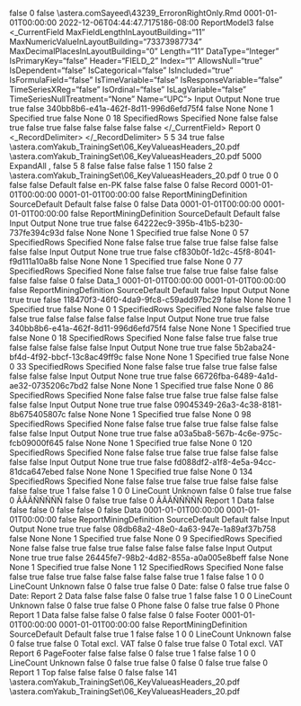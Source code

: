 ﻿<?xml version="1.0" encoding="utf-8"?>
<UdDocument xmlns:xsi="http://www.w3.org/2001/XMLSchema-instance" xmlns:xsd="http://www.w3.org/2001/XMLSchema" ProductVersion="10.1.0.347">
  <IsFolder>false</IsFolder>
  <Id>0</Id>
  <IsNewRecord>false</IsNewRecord>
  <Name>\\astera.com\share\general\Sadia Sayeed\FieldVerification\IgnoreVerificationForField\43239_ErroronRightOnly.Rmd</Name>
  <Description />
  <CreateDtTm>0001-01-01T00:00:00</CreateDtTm>
  <UpdateDtTm>2022-12-06T04:44:47.7175186-08:00</UpdateDtTm>
  <CatalogInfo>
    <Name>ReportModel3</Name>
    <PublishToCatalog>false</PublishToCatalog>
  </CatalogInfo>
  <_CurrentField MaxFieldLengthInLayoutBuilding="11" MaxNumericValueInLayoutBuilding="73373987734" MaxDecimalPlacesInLayoutBuilding="0" Length="11" DataType="Integer" IsPrimaryKey="false" Header="FIELD_2" Index="1" AllowsNull="true" IsDependent="false" IsCategorical="false" IsIncluded="true" IsFormulaField="false" IsTimeVariable="false" IsResponseVariable="false" TimeSeriesXReg="false" IsOrdinal="false" IsLagVariable="false" TimeSeriesNullTreatment="None" Name="UPC">
    <FieldRoles>Input Output</FieldRoles>
    <RegressionType>None</RegressionType>
    <IsInput>true</IsInput>
    <IsOutput>true</IsOutput>
    <IsVariable>false</IsVariable>
    <UniqueId>340bb8b6-e41a-462f-8d11-996d6efd75f4</UniqueId>
    <HasCollections>false</HasCollections>
    <CompositeType>None</CompositeType>
    <CompositeComponentType>None</CompositeComponentType>
    <LineCount>1</LineCount>
    <PositionType>Specified</PositionType>
    <CaseSensitiveMatch>true</CaseSensitiveMatch>
    <RegularExpressionMatch>false</RegularExpressionMatch>
    <FieldLabelPosition>None</FieldLabelPosition>
    <StartLine>0</StartLine>
    <StartColumn>18</StartColumn>
    <VerticalSizeType>SpecifiedRows</VerticalSizeType>
    <LengthType>Specified</LengthType>
    <ValueIfNull>None</ValueIfNull>
    <RemoveTextQualifier>false</RemoveTextQualifier>
    <RemoveExtraSpacesInsideText>false</RemoveExtraSpacesInsideText>
    <RemoveLeadingSpaces>true</RemoveLeadingSpaces>
    <SpecificCharactersToBeRemoved />
    <RemoveSpecificCharacters>false</RemoveSpecificCharacters>
    <RemoveTrailingSpaces>true</RemoveTrailingSpaces>
    <RemoveAllwhiteSpaces>false</RemoveAllwhiteSpaces>
    <RemovePunctuations>false</RemovePunctuations>
    <IsCalculated>false</IsCalculated>
    <IgnoreFieldVerificationLeft>false</IgnoreFieldVerificationLeft>
    <IgnoreFieldVerificationRight>false</IgnoreFieldVerificationRight>
  </_CurrentField>
  <ExportTables />
  <Options>
    <ContentType>Report</ContentType>
    <FontSize>0</FontSize>
    <_RecordDelimiter>&#xD;
</_RecordDelimiter>
    <AddSpaceBetweenExcelColumns>5</AddSpaceBetweenExcelColumns>
    <NumberOfBlankLinesForExcelEof>5</NumberOfBlankLinesForExcelEof>
    <QuoteChar>34</QuoteChar>
    <DateFormats />
    <PatternsCaseSensitive>true</PatternsCaseSensitive>
    <Looping>false</Looping>
    <SourceDirectoryForLooping>
      <Path />
      <UncPath />
    </SourceDirectoryForLooping>
    <SampleFilePath>
      <Path>\\astera.com\share\general\Humera Yakub\AGLv2.0_TrainingSet\SingleLineHeader\06_KeyValueasHeaders_20.pdf</Path>
      <UncPath>\\astera.com\share\general\Humera Yakub\AGLv2.0_TrainingSet\SingleLineHeader\06_KeyValueasHeaders_20.pdf</UncPath>
    </SampleFilePath>
    <SampleLineCount>5000</SampleLineCount>
    <OutliningType>ExpandAll</OutliningType>
    <FieldDelimiter>,</FieldDelimiter>
    <RecordDelimiter>&#xD;
</RecordDelimiter>
    <RemoveBlankLines>false</RemoveBlankLines>
    <BlankLinesForEof>5</BlankLinesForEof>
    <TabSize>8</TabSize>
    <PdfOptions>
      <NeedsOCR>false</NeedsOCR>
      <ShowOCRPanel>false</ShowOCRPanel>
      <IsNewlyLoaded>false</IsNewlyLoaded>
      <ConvertingOCR>false</ConvertingOCR>
      <OCRScaleFactor>1</OCRScaleFactor>
      <MinPPI>150</MinPPI>
      <RefreshOnNextRun>false</RefreshOnNextRun>
      <OCRResolution>2</OCRResolution>
      <PreviousReportPath>\\astera.com\share\general\Humera Yakub\AGLv2.0_TrainingSet\SingleLineHeader\06_KeyValueasHeaders_20.pdf</PreviousReportPath>
      <ScalingFactor>0</ScalingFactor>
      <MaintainOriginalLayout>true</MaintainOriginalLayout>
      <StartPage>0</StartPage>
      <EndPage>0</EndPage>
      <filterPages>false</filterPages>
      <IsValidFilterString>false</IsValidFilterString>
      <OwnerPassword />
      <UserPassword />
    </PdfOptions>
    <ReportStyle>Default</ReportStyle>
    <MaintainLocale>false</MaintainLocale>
    <Culture>en-PK</Culture>
    <CalculateFields>false</CalculateFields>
    <checkBoxUseOcr>false</checkBoxUseOcr>
  </Options>
  <ReportLayout IsHierarchicalFile="false">
    <IsFolder>false</IsFolder>
    <Id>0</Id>
    <IsNewRecord>false</IsNewRecord>
    <Name>Record</Name>
    <Description />
    <CreateDtTm>0001-01-01T00:00:00</CreateDtTm>
    <UpdateDtTm>0001-01-01T00:00:00</UpdateDtTm>
    <IsSharedLayout>false</IsSharedLayout>
    <LayoutBuildingOptions>
      <RecordType>ReportMiningDefinition</RecordType>
      <LayoutBuildingDefaultMode>SourceDefault</LayoutBuildingDefaultMode>
      <LayoutBuildingProcess>Default</LayoutBuildingProcess>
    </LayoutBuildingOptions>
    <SuppressLayoutBuilding>false</SuppressLayoutBuilding>
    <Fields />
    <Children />
    <Referenced>
      <BaseLayout xsi:type="ReportLayout" IsHierarchicalFile="false">
        <IsFolder>false</IsFolder>
        <Id>0</Id>
        <IsNewRecord>false</IsNewRecord>
        <Name>Data</Name>
        <Description />
        <CreateDtTm>0001-01-01T00:00:00</CreateDtTm>
        <UpdateDtTm>0001-01-01T00:00:00</UpdateDtTm>
        <IsSharedLayout>false</IsSharedLayout>
        <LayoutBuildingOptions>
          <RecordType>ReportMiningDefinition</RecordType>
          <LayoutBuildingDefaultMode>SourceDefault</LayoutBuildingDefaultMode>
          <LayoutBuildingProcess>Default</LayoutBuildingProcess>
        </LayoutBuildingOptions>
        <SuppressLayoutBuilding>false</SuppressLayoutBuilding>
        <Fields>
          <ReportLayoutField MaxFieldLengthInLayoutBuilding="12" MaxNumericValueInLayoutBuilding="0" MaxDecimalPlacesInLayoutBuilding="0" Length="12" DataType="String" IsPrimaryKey="false" Header="FIELD_1" Index="0" AllowsNull="true" IsDependent="false" IsCategorical="false" IsIncluded="true" IsFormulaField="false" IsTimeVariable="false" IsResponseVariable="false" TimeSeriesXReg="false" IsOrdinal="false" IsLagVariable="false" TimeSeriesNullTreatment="None" Name="Phone">
            <FieldRoles>Input Output</FieldRoles>
            <RegressionType>None</RegressionType>
            <IsInput>true</IsInput>
            <IsOutput>true</IsOutput>
            <IsVariable>false</IsVariable>
            <UniqueId>64222ec9-395b-41b5-b230-737fe394c93d</UniqueId>
            <HasCollections>false</HasCollections>
            <CompositeType>None</CompositeType>
            <CompositeComponentType>None</CompositeComponentType>
            <LineCount>1</LineCount>
            <PositionType>Specified</PositionType>
            <CaseSensitiveMatch>true</CaseSensitiveMatch>
            <RegularExpressionMatch>false</RegularExpressionMatch>
            <FieldLabelPosition>None</FieldLabelPosition>
            <StartLine>0</StartLine>
            <StartColumn>57</StartColumn>
            <VerticalSizeType>SpecifiedRows</VerticalSizeType>
            <LengthType>Specified</LengthType>
            <ValueIfNull>None</ValueIfNull>
            <RemoveTextQualifier>false</RemoveTextQualifier>
            <RemoveExtraSpacesInsideText>false</RemoveExtraSpacesInsideText>
            <RemoveLeadingSpaces>true</RemoveLeadingSpaces>
            <SpecificCharactersToBeRemoved />
            <RemoveSpecificCharacters>false</RemoveSpecificCharacters>
            <RemoveTrailingSpaces>true</RemoveTrailingSpaces>
            <RemoveAllwhiteSpaces>false</RemoveAllwhiteSpaces>
            <RemovePunctuations>false</RemovePunctuations>
            <IsCalculated>false</IsCalculated>
            <IgnoreFieldVerificationLeft>false</IgnoreFieldVerificationLeft>
            <IgnoreFieldVerificationRight>false</IgnoreFieldVerificationRight>
          </ReportLayoutField>
          <ReportLayoutField MaxFieldLengthInLayoutBuilding="12" MaxNumericValueInLayoutBuilding="0" MaxDecimalPlacesInLayoutBuilding="0" Length="12" DataType="String" IsPrimaryKey="false" Header="FIELD_2" Index="1" AllowsNull="true" IsDependent="false" IsCategorical="false" IsIncluded="true" IsFormulaField="false" IsTimeVariable="false" IsResponseVariable="false" TimeSeriesXReg="false" IsOrdinal="false" IsLagVariable="false" TimeSeriesNullTreatment="None" Name="Fax">
            <FieldRoles>Input Output</FieldRoles>
            <RegressionType>None</RegressionType>
            <IsInput>true</IsInput>
            <IsOutput>true</IsOutput>
            <IsVariable>false</IsVariable>
            <UniqueId>cf830b0f-1d2c-45f8-8041-f9d111a10a8b</UniqueId>
            <HasCollections>false</HasCollections>
            <CompositeType>None</CompositeType>
            <CompositeComponentType>None</CompositeComponentType>
            <LineCount>1</LineCount>
            <PositionType>Specified</PositionType>
            <CaseSensitiveMatch>true</CaseSensitiveMatch>
            <RegularExpressionMatch>false</RegularExpressionMatch>
            <FieldLabelPosition>None</FieldLabelPosition>
            <StartLine>0</StartLine>
            <StartColumn>77</StartColumn>
            <VerticalSizeType>SpecifiedRows</VerticalSizeType>
            <LengthType>Specified</LengthType>
            <ValueIfNull>None</ValueIfNull>
            <RemoveTextQualifier>false</RemoveTextQualifier>
            <RemoveExtraSpacesInsideText>false</RemoveExtraSpacesInsideText>
            <RemoveLeadingSpaces>true</RemoveLeadingSpaces>
            <SpecificCharactersToBeRemoved />
            <RemoveSpecificCharacters>false</RemoveSpecificCharacters>
            <RemoveTrailingSpaces>true</RemoveTrailingSpaces>
            <RemoveAllwhiteSpaces>false</RemoveAllwhiteSpaces>
            <RemovePunctuations>false</RemovePunctuations>
            <IsCalculated>false</IsCalculated>
            <IgnoreFieldVerificationLeft>false</IgnoreFieldVerificationLeft>
            <IgnoreFieldVerificationRight>false</IgnoreFieldVerificationRight>
          </ReportLayoutField>
        </Fields>
        <Children>
          <BaseLayout xsi:type="ReportLayout" IsHierarchicalFile="false">
            <IsFolder>false</IsFolder>
            <Id>0</Id>
            <IsNewRecord>false</IsNewRecord>
            <Name>Data_1</Name>
            <Description />
            <CreateDtTm>0001-01-01T00:00:00</CreateDtTm>
            <UpdateDtTm>0001-01-01T00:00:00</UpdateDtTm>
            <IsSharedLayout>false</IsSharedLayout>
            <LayoutBuildingOptions>
              <RecordType>ReportMiningDefinition</RecordType>
              <LayoutBuildingDefaultMode>SourceDefault</LayoutBuildingDefaultMode>
              <LayoutBuildingProcess>Default</LayoutBuildingProcess>
            </LayoutBuildingOptions>
            <SuppressLayoutBuilding>false</SuppressLayoutBuilding>
            <Fields>
              <ReportLayoutField MaxFieldLengthInLayoutBuilding="8" MaxNumericValueInLayoutBuilding="0" MaxDecimalPlacesInLayoutBuilding="0" Length="8" DataType="String" IsPrimaryKey="false" Header="FIELD_1" Index="0" AllowsNull="true" IsDependent="false" IsCategorical="false" IsIncluded="true" IsFormulaField="false" IsTimeVariable="false" IsResponseVariable="false" TimeSeriesXReg="false" IsOrdinal="false" IsLagVariable="false" TimeSeriesNullTreatment="None" Name="ItemCode">
                <FieldRoles>Input Output</FieldRoles>
                <RegressionType>None</RegressionType>
                <IsInput>true</IsInput>
                <IsOutput>true</IsOutput>
                <IsVariable>false</IsVariable>
                <UniqueId>118470f3-46f0-4da9-9fc8-c59add97bc29</UniqueId>
                <HasCollections>false</HasCollections>
                <CompositeType>None</CompositeType>
                <CompositeComponentType>None</CompositeComponentType>
                <LineCount>1</LineCount>
                <PositionType>Specified</PositionType>
                <CaseSensitiveMatch>true</CaseSensitiveMatch>
                <RegularExpressionMatch>false</RegularExpressionMatch>
                <FieldLabelPosition>None</FieldLabelPosition>
                <StartLine>0</StartLine>
                <StartColumn>1</StartColumn>
                <VerticalSizeType>SpecifiedRows</VerticalSizeType>
                <LengthType>Specified</LengthType>
                <ValueIfNull>None</ValueIfNull>
                <RemoveTextQualifier>false</RemoveTextQualifier>
                <RemoveExtraSpacesInsideText>false</RemoveExtraSpacesInsideText>
                <RemoveLeadingSpaces>true</RemoveLeadingSpaces>
                <SpecificCharactersToBeRemoved />
                <RemoveSpecificCharacters>false</RemoveSpecificCharacters>
                <RemoveTrailingSpaces>true</RemoveTrailingSpaces>
                <RemoveAllwhiteSpaces>false</RemoveAllwhiteSpaces>
                <RemovePunctuations>false</RemovePunctuations>
                <IsCalculated>false</IsCalculated>
                <IgnoreFieldVerificationLeft>false</IgnoreFieldVerificationLeft>
                <IgnoreFieldVerificationRight>false</IgnoreFieldVerificationRight>
              </ReportLayoutField>
              <ReportLayoutField MaxFieldLengthInLayoutBuilding="11" MaxNumericValueInLayoutBuilding="73373987734" MaxDecimalPlacesInLayoutBuilding="0" Length="11" DataType="Integer" IsPrimaryKey="false" Header="FIELD_2" Index="1" AllowsNull="true" IsDependent="false" IsCategorical="false" IsIncluded="true" IsFormulaField="false" IsTimeVariable="false" IsResponseVariable="false" TimeSeriesXReg="false" IsOrdinal="false" IsLagVariable="false" TimeSeriesNullTreatment="None" Name="UPC">
                <FieldRoles>Input Output</FieldRoles>
                <RegressionType>None</RegressionType>
                <IsInput>true</IsInput>
                <IsOutput>true</IsOutput>
                <IsVariable>false</IsVariable>
                <UniqueId>340bb8b6-e41a-462f-8d11-996d6efd75f4</UniqueId>
                <HasCollections>false</HasCollections>
                <CompositeType>None</CompositeType>
                <CompositeComponentType>None</CompositeComponentType>
                <LineCount>1</LineCount>
                <PositionType>Specified</PositionType>
                <CaseSensitiveMatch>true</CaseSensitiveMatch>
                <RegularExpressionMatch>false</RegularExpressionMatch>
                <FieldLabelPosition>None</FieldLabelPosition>
                <StartLine>0</StartLine>
                <StartColumn>18</StartColumn>
                <VerticalSizeType>SpecifiedRows</VerticalSizeType>
                <LengthType>Specified</LengthType>
                <ValueIfNull>None</ValueIfNull>
                <RemoveTextQualifier>false</RemoveTextQualifier>
                <RemoveExtraSpacesInsideText>false</RemoveExtraSpacesInsideText>
                <RemoveLeadingSpaces>true</RemoveLeadingSpaces>
                <SpecificCharactersToBeRemoved />
                <RemoveSpecificCharacters>false</RemoveSpecificCharacters>
                <RemoveTrailingSpaces>true</RemoveTrailingSpaces>
                <RemoveAllwhiteSpaces>false</RemoveAllwhiteSpaces>
                <RemovePunctuations>false</RemovePunctuations>
                <IsCalculated>false</IsCalculated>
                <IgnoreFieldVerificationLeft>false</IgnoreFieldVerificationLeft>
                <IgnoreFieldVerificationRight>false</IgnoreFieldVerificationRight>
              </ReportLayoutField>
              <ReportLayoutField MaxFieldLengthInLayoutBuilding="35" MaxNumericValueInLayoutBuilding="0" MaxDecimalPlacesInLayoutBuilding="0" Length="35" DataType="String" IsPrimaryKey="false" Header="FIELD_3" Index="2" AllowsNull="true" IsDependent="false" IsCategorical="false" IsIncluded="true" IsFormulaField="false" IsTimeVariable="false" IsResponseVariable="false" TimeSeriesXReg="false" IsOrdinal="false" IsLagVariable="false" TimeSeriesNullTreatment="None" Name="Description">
                <FieldRoles>Input Output</FieldRoles>
                <RegressionType>None</RegressionType>
                <IsInput>true</IsInput>
                <IsOutput>true</IsOutput>
                <IsVariable>false</IsVariable>
                <UniqueId>5b2aba24-bf4d-4f92-bbcf-13c8ac49ff9c</UniqueId>
                <HasCollections>false</HasCollections>
                <CompositeType>None</CompositeType>
                <CompositeComponentType>None</CompositeComponentType>
                <LineCount>1</LineCount>
                <PositionType>Specified</PositionType>
                <CaseSensitiveMatch>true</CaseSensitiveMatch>
                <RegularExpressionMatch>false</RegularExpressionMatch>
                <FieldLabelPosition>None</FieldLabelPosition>
                <StartLine>0</StartLine>
                <StartColumn>33</StartColumn>
                <VerticalSizeType>SpecifiedRows</VerticalSizeType>
                <LengthType>Specified</LengthType>
                <ValueIfNull>None</ValueIfNull>
                <RemoveTextQualifier>false</RemoveTextQualifier>
                <RemoveExtraSpacesInsideText>false</RemoveExtraSpacesInsideText>
                <RemoveLeadingSpaces>true</RemoveLeadingSpaces>
                <SpecificCharactersToBeRemoved />
                <RemoveSpecificCharacters>false</RemoveSpecificCharacters>
                <RemoveTrailingSpaces>true</RemoveTrailingSpaces>
                <RemoveAllwhiteSpaces>false</RemoveAllwhiteSpaces>
                <RemovePunctuations>false</RemovePunctuations>
                <IsCalculated>false</IsCalculated>
                <IgnoreFieldVerificationLeft>false</IgnoreFieldVerificationLeft>
                <IgnoreFieldVerificationRight>false</IgnoreFieldVerificationRight>
              </ReportLayoutField>
              <ReportLayoutField MaxFieldLengthInLayoutBuilding="3" MaxNumericValueInLayoutBuilding="473" MaxDecimalPlacesInLayoutBuilding="0" Length="3" DataType="Integer" IsPrimaryKey="false" Header="FIELD_4" Index="3" AllowsNull="true" IsDependent="false" IsCategorical="false" IsIncluded="true" IsFormulaField="false" IsTimeVariable="false" IsResponseVariable="false" TimeSeriesXReg="false" IsOrdinal="false" IsLagVariable="false" TimeSeriesNullTreatment="None" Name="Size">
                <FieldRoles>Input Output</FieldRoles>
                <RegressionType>None</RegressionType>
                <IsInput>true</IsInput>
                <IsOutput>true</IsOutput>
                <IsVariable>false</IsVariable>
                <UniqueId>66726fba-6489-4a1d-ae32-0735206c7bd2</UniqueId>
                <HasCollections>false</HasCollections>
                <CompositeType>None</CompositeType>
                <CompositeComponentType>None</CompositeComponentType>
                <LineCount>1</LineCount>
                <PositionType>Specified</PositionType>
                <CaseSensitiveMatch>true</CaseSensitiveMatch>
                <RegularExpressionMatch>false</RegularExpressionMatch>
                <FieldLabelPosition>None</FieldLabelPosition>
                <StartLine>0</StartLine>
                <StartColumn>86</StartColumn>
                <VerticalSizeType>SpecifiedRows</VerticalSizeType>
                <LengthType>Specified</LengthType>
                <ValueIfNull>None</ValueIfNull>
                <RemoveTextQualifier>false</RemoveTextQualifier>
                <RemoveExtraSpacesInsideText>false</RemoveExtraSpacesInsideText>
                <RemoveLeadingSpaces>true</RemoveLeadingSpaces>
                <SpecificCharactersToBeRemoved />
                <RemoveSpecificCharacters>false</RemoveSpecificCharacters>
                <RemoveTrailingSpaces>true</RemoveTrailingSpaces>
                <RemoveAllwhiteSpaces>false</RemoveAllwhiteSpaces>
                <RemovePunctuations>false</RemovePunctuations>
                <IsCalculated>false</IsCalculated>
                <IgnoreFieldVerificationLeft>false</IgnoreFieldVerificationLeft>
                <IgnoreFieldVerificationRight>false</IgnoreFieldVerificationRight>
              </ReportLayoutField>
              <ReportLayoutField MaxFieldLengthInLayoutBuilding="5" MaxNumericValueInLayoutBuilding="19.49" MaxDecimalPlacesInLayoutBuilding="2" Length="5" DataType="Real" IsPrimaryKey="false" Header="FIELD_5" Index="4" AllowsNull="true" IsDependent="false" IsCategorical="false" IsIncluded="true" IsFormulaField="false" IsTimeVariable="false" IsResponseVariable="false" TimeSeriesXReg="false" IsOrdinal="false" IsLagVariable="false" TimeSeriesNullTreatment="None" Name="Cost">
                <FieldRoles>Input Output</FieldRoles>
                <RegressionType>None</RegressionType>
                <IsInput>true</IsInput>
                <IsOutput>true</IsOutput>
                <IsVariable>false</IsVariable>
                <UniqueId>09045349-26a3-4c38-8181-8b675405807c</UniqueId>
                <HasCollections>false</HasCollections>
                <CompositeType>None</CompositeType>
                <CompositeComponentType>None</CompositeComponentType>
                <LineCount>1</LineCount>
                <PositionType>Specified</PositionType>
                <CaseSensitiveMatch>true</CaseSensitiveMatch>
                <RegularExpressionMatch>false</RegularExpressionMatch>
                <FieldLabelPosition>None</FieldLabelPosition>
                <StartLine>0</StartLine>
                <StartColumn>98</StartColumn>
                <VerticalSizeType>SpecifiedRows</VerticalSizeType>
                <LengthType>Specified</LengthType>
                <ValueIfNull>None</ValueIfNull>
                <RemoveTextQualifier>false</RemoveTextQualifier>
                <RemoveExtraSpacesInsideText>false</RemoveExtraSpacesInsideText>
                <RemoveLeadingSpaces>true</RemoveLeadingSpaces>
                <SpecificCharactersToBeRemoved />
                <RemoveSpecificCharacters>false</RemoveSpecificCharacters>
                <RemoveTrailingSpaces>true</RemoveTrailingSpaces>
                <RemoveAllwhiteSpaces>false</RemoveAllwhiteSpaces>
                <RemovePunctuations>false</RemovePunctuations>
                <IsCalculated>false</IsCalculated>
                <IgnoreFieldVerificationLeft>false</IgnoreFieldVerificationLeft>
                <IgnoreFieldVerificationRight>false</IgnoreFieldVerificationRight>
              </ReportLayoutField>
              <ReportLayoutField MaxFieldLengthInLayoutBuilding="1" MaxNumericValueInLayoutBuilding="6" MaxDecimalPlacesInLayoutBuilding="0" Length="1" DataType="Integer" IsPrimaryKey="false" Header="FIELD_6" Index="5" AllowsNull="true" IsDependent="false" IsCategorical="false" IsIncluded="true" IsFormulaField="false" IsTimeVariable="false" IsResponseVariable="false" TimeSeriesXReg="false" IsOrdinal="false" IsLagVariable="false" TimeSeriesNullTreatment="None" Name="Ordered">
                <FieldRoles>Input Output</FieldRoles>
                <RegressionType>None</RegressionType>
                <IsInput>true</IsInput>
                <IsOutput>true</IsOutput>
                <IsVariable>false</IsVariable>
                <UniqueId>a03a5ba8-567b-4c6e-975c-fcb09000f645</UniqueId>
                <HasCollections>false</HasCollections>
                <CompositeType>None</CompositeType>
                <CompositeComponentType>None</CompositeComponentType>
                <LineCount>1</LineCount>
                <PositionType>Specified</PositionType>
                <CaseSensitiveMatch>true</CaseSensitiveMatch>
                <RegularExpressionMatch>false</RegularExpressionMatch>
                <FieldLabelPosition>None</FieldLabelPosition>
                <StartLine>0</StartLine>
                <StartColumn>120</StartColumn>
                <VerticalSizeType>SpecifiedRows</VerticalSizeType>
                <LengthType>Specified</LengthType>
                <ValueIfNull>None</ValueIfNull>
                <RemoveTextQualifier>false</RemoveTextQualifier>
                <RemoveExtraSpacesInsideText>false</RemoveExtraSpacesInsideText>
                <RemoveLeadingSpaces>true</RemoveLeadingSpaces>
                <SpecificCharactersToBeRemoved />
                <RemoveSpecificCharacters>false</RemoveSpecificCharacters>
                <RemoveTrailingSpaces>true</RemoveTrailingSpaces>
                <RemoveAllwhiteSpaces>false</RemoveAllwhiteSpaces>
                <RemovePunctuations>false</RemovePunctuations>
                <IsCalculated>false</IsCalculated>
                <IgnoreFieldVerificationLeft>false</IgnoreFieldVerificationLeft>
                <IgnoreFieldVerificationRight>false</IgnoreFieldVerificationRight>
              </ReportLayoutField>
              <ReportLayoutField MaxFieldLengthInLayoutBuilding="4" MaxNumericValueInLayoutBuilding="99.4" MaxDecimalPlacesInLayoutBuilding="1" Length="5" DataType="Real" IsPrimaryKey="false" Header="FIELD_7" Index="6" AllowsNull="true" IsDependent="false" IsCategorical="false" IsIncluded="true" IsFormulaField="false" IsTimeVariable="false" IsResponseVariable="false" TimeSeriesXReg="false" IsOrdinal="false" IsLagVariable="false" TimeSeriesNullTreatment="None" Name="Total">
                <FieldRoles>Input Output</FieldRoles>
                <RegressionType>None</RegressionType>
                <IsInput>true</IsInput>
                <IsOutput>true</IsOutput>
                <IsVariable>false</IsVariable>
                <UniqueId>fd088df2-a1f8-4e5a-94cc-81dca647ebed</UniqueId>
                <HasCollections>false</HasCollections>
                <CompositeType>None</CompositeType>
                <CompositeComponentType>None</CompositeComponentType>
                <LineCount>1</LineCount>
                <PositionType>Specified</PositionType>
                <CaseSensitiveMatch>true</CaseSensitiveMatch>
                <RegularExpressionMatch>false</RegularExpressionMatch>
                <FieldLabelPosition>None</FieldLabelPosition>
                <StartLine>0</StartLine>
                <StartColumn>134</StartColumn>
                <VerticalSizeType>SpecifiedRows</VerticalSizeType>
                <LengthType>Specified</LengthType>
                <ValueIfNull>None</ValueIfNull>
                <RemoveTextQualifier>false</RemoveTextQualifier>
                <RemoveExtraSpacesInsideText>false</RemoveExtraSpacesInsideText>
                <RemoveLeadingSpaces>true</RemoveLeadingSpaces>
                <SpecificCharactersToBeRemoved />
                <RemoveSpecificCharacters>false</RemoveSpecificCharacters>
                <RemoveTrailingSpaces>true</RemoveTrailingSpaces>
                <RemoveAllwhiteSpaces>false</RemoveAllwhiteSpaces>
                <RemovePunctuations>false</RemovePunctuations>
                <IsCalculated>false</IsCalculated>
                <IgnoreFieldVerificationLeft>false</IgnoreFieldVerificationLeft>
                <IgnoreFieldVerificationRight>false</IgnoreFieldVerificationRight>
              </ReportLayoutField>
            </Fields>
            <Children />
            <Referenced />
            <ValidationRules />
            <autoLayoutFields>
              <RegionContainsHeader>true</RegionContainsHeader>
              <HeaderSpanOver>1</HeaderSpanOver>
              <IsAutoGenerated>false</IsAutoGenerated>
              <IsAutoCreateField>false</IsAutoCreateField>
              <NoOfSelectedLines>1</NoOfSelectedLines>
              <RegionNumber>0</RegionNumber>
              <StartingLineNumber>0</StartingLineNumber>
              <PreservedFieldNameIndexes />
              <PreservedFieldNames />
            </autoLayoutFields>
            <EndType>LineCount</EndType>
            <RegionFormat>Unknown</RegionFormat>
            <Patterns>
              <LinePatternBase xsi:type="LinePattern">
                <IsCaseSensitiveMatch>false</IsCaseSensitiveMatch>
                <ApplyToLine>0</ApplyToLine>
                <IsRegEx>false</IsRegEx>
                <FloatFields>true</FloatFields>
                <IsFloatingPattern>false</IsFloatingPattern>
                <LineLength>0</LineLength>
                <PatternText> ÃÃÃÑÑÑÑÑ                                                                                                                                    </PatternText>
              </LinePatternBase>
            </Patterns>
            <Pattern xsi:type="LinePattern">
              <IsCaseSensitiveMatch>false</IsCaseSensitiveMatch>
              <ApplyToLine>0</ApplyToLine>
              <IsRegEx>false</IsRegEx>
              <FloatFields>true</FloatFields>
              <IsFloatingPattern>false</IsFloatingPattern>
              <LineLength>0</LineLength>
              <PatternText> ÃÃÃÑÑÑÑÑ                                                                                                                                    </PatternText>
            </Pattern>
            <ContentType>Report</ContentType>
            <LineCount>1</LineCount>
            <RegionType>Data</RegionType>
            <IsContainer>false</IsContainer>
            <IsOverlappedContainer>false</IsOverlappedContainer>
            <FieldPositionsMayBeOff>false</FieldPositionsMayBeOff>
            <patternRegionEnd />
            <MaxFieldStartAdjustment>0</MaxFieldStartAdjustment>
            <IsMultiColumnRegion>false</IsMultiColumnRegion>
            <RegionColumnStarts />
          </BaseLayout>
        </Children>
        <Referenced>
          <BaseLayout xsi:type="ReportLayout" IsHierarchicalFile="false">
            <IsFolder>false</IsFolder>
            <Id>0</Id>
            <IsNewRecord>false</IsNewRecord>
            <Name>Data</Name>
            <Description />
            <CreateDtTm>0001-01-01T00:00:00</CreateDtTm>
            <UpdateDtTm>0001-01-01T00:00:00</UpdateDtTm>
            <IsSharedLayout>false</IsSharedLayout>
            <LayoutBuildingOptions>
              <RecordType>ReportMiningDefinition</RecordType>
              <LayoutBuildingDefaultMode>SourceDefault</LayoutBuildingDefaultMode>
              <LayoutBuildingProcess>Default</LayoutBuildingProcess>
            </LayoutBuildingOptions>
            <SuppressLayoutBuilding>false</SuppressLayoutBuilding>
            <Fields>
              <ReportLayoutField MaxFieldLengthInLayoutBuilding="11" MaxNumericValueInLayoutBuilding="0" MaxDecimalPlacesInLayoutBuilding="0" Length="11" DataType="Date" IsPrimaryKey="false" Header="FIELD_1" Index="0" AllowsNull="true" IsDependent="false" IsCategorical="false" IsIncluded="true" IsFormulaField="false" IsTimeVariable="false" IsResponseVariable="false" TimeSeriesXReg="false" IsOrdinal="false" IsLagVariable="false" TimeSeriesNullTreatment="None" Name="Date">
                <FieldRoles>Input Output</FieldRoles>
                <RegressionType>None</RegressionType>
                <IsInput>true</IsInput>
                <IsOutput>true</IsOutput>
                <IsVariable>false</IsVariable>
                <UniqueId>08db68a2-48e0-4a63-947e-1a89af37b758</UniqueId>
                <HasCollections>false</HasCollections>
                <CompositeType>None</CompositeType>
                <CompositeComponentType>None</CompositeComponentType>
                <LineCount>1</LineCount>
                <PositionType>Specified</PositionType>
                <CaseSensitiveMatch>true</CaseSensitiveMatch>
                <RegularExpressionMatch>false</RegularExpressionMatch>
                <FieldLabelPosition>None</FieldLabelPosition>
                <StartLine>0</StartLine>
                <StartColumn>9</StartColumn>
                <VerticalSizeType>SpecifiedRows</VerticalSizeType>
                <LengthType>Specified</LengthType>
                <ValueIfNull>None</ValueIfNull>
                <RemoveTextQualifier>false</RemoveTextQualifier>
                <RemoveExtraSpacesInsideText>false</RemoveExtraSpacesInsideText>
                <RemoveLeadingSpaces>true</RemoveLeadingSpaces>
                <SpecificCharactersToBeRemoved />
                <RemoveSpecificCharacters>false</RemoveSpecificCharacters>
                <RemoveTrailingSpaces>true</RemoveTrailingSpaces>
                <RemoveAllwhiteSpaces>false</RemoveAllwhiteSpaces>
                <RemovePunctuations>false</RemovePunctuations>
                <IsCalculated>false</IsCalculated>
                <IgnoreFieldVerificationLeft>false</IgnoreFieldVerificationLeft>
                <IgnoreFieldVerificationRight>false</IgnoreFieldVerificationRight>
              </ReportLayoutField>
              <ReportLayoutField MaxFieldLengthInLayoutBuilding="9" MaxNumericValueInLayoutBuilding="0" MaxDecimalPlacesInLayoutBuilding="0" Length="9" DataType="String" IsPrimaryKey="false" Header="FIELD_2" Index="1" AllowsNull="true" IsDependent="false" IsCategorical="false" IsIncluded="true" IsFormulaField="false" IsTimeVariable="false" IsResponseVariable="false" TimeSeriesXReg="false" IsOrdinal="false" IsLagVariable="false" TimeSeriesNullTreatment="None" Name="EnteredBy">
                <FieldRoles>Input Output</FieldRoles>
                <RegressionType>None</RegressionType>
                <IsInput>true</IsInput>
                <IsOutput>true</IsOutput>
                <IsVariable>false</IsVariable>
                <UniqueId>26445fe7-98b2-4d82-855a-a0a005e8beff</UniqueId>
                <HasCollections>false</HasCollections>
                <CompositeType>None</CompositeType>
                <CompositeComponentType>None</CompositeComponentType>
                <LineCount>1</LineCount>
                <PositionType>Specified</PositionType>
                <CaseSensitiveMatch>true</CaseSensitiveMatch>
                <RegularExpressionMatch>false</RegularExpressionMatch>
                <FieldLabelPosition>None</FieldLabelPosition>
                <StartLine>1</StartLine>
                <StartColumn>12</StartColumn>
                <VerticalSizeType>SpecifiedRows</VerticalSizeType>
                <LengthType>Specified</LengthType>
                <ValueIfNull>None</ValueIfNull>
                <RemoveTextQualifier>false</RemoveTextQualifier>
                <RemoveExtraSpacesInsideText>false</RemoveExtraSpacesInsideText>
                <RemoveLeadingSpaces>true</RemoveLeadingSpaces>
                <SpecificCharactersToBeRemoved />
                <RemoveSpecificCharacters>false</RemoveSpecificCharacters>
                <RemoveTrailingSpaces>true</RemoveTrailingSpaces>
                <RemoveAllwhiteSpaces>false</RemoveAllwhiteSpaces>
                <RemovePunctuations>false</RemovePunctuations>
                <IsCalculated>false</IsCalculated>
                <IgnoreFieldVerificationLeft>false</IgnoreFieldVerificationLeft>
                <IgnoreFieldVerificationRight>false</IgnoreFieldVerificationRight>
              </ReportLayoutField>
            </Fields>
            <Children />
            <Referenced />
            <ValidationRules />
            <autoLayoutFields>
              <RegionContainsHeader>true</RegionContainsHeader>
              <HeaderSpanOver>1</HeaderSpanOver>
              <IsAutoGenerated>false</IsAutoGenerated>
              <IsAutoCreateField>false</IsAutoCreateField>
              <NoOfSelectedLines>1</NoOfSelectedLines>
              <RegionNumber>0</RegionNumber>
              <StartingLineNumber>0</StartingLineNumber>
              <PreservedFieldNameIndexes />
              <PreservedFieldNames />
            </autoLayoutFields>
            <EndType>LineCount</EndType>
            <RegionFormat>Unknown</RegionFormat>
            <Patterns>
              <LinePatternBase xsi:type="LinePattern">
                <IsCaseSensitiveMatch>false</IsCaseSensitiveMatch>
                <ApplyToLine>0</ApplyToLine>
                <IsRegEx>false</IsRegEx>
                <FloatFields>true</FloatFields>
                <IsFloatingPattern>false</IsFloatingPattern>
                <LineLength>0</LineLength>
                <PatternText>Date:                                                                                                                                        </PatternText>
              </LinePatternBase>
            </Patterns>
            <Pattern xsi:type="LinePattern">
              <IsCaseSensitiveMatch>false</IsCaseSensitiveMatch>
              <ApplyToLine>0</ApplyToLine>
              <IsRegEx>false</IsRegEx>
              <FloatFields>true</FloatFields>
              <IsFloatingPattern>false</IsFloatingPattern>
              <LineLength>0</LineLength>
              <PatternText>Date:                                                                                                                                        </PatternText>
            </Pattern>
            <ContentType>Report</ContentType>
            <LineCount>2</LineCount>
            <RegionType>Data</RegionType>
            <IsContainer>false</IsContainer>
            <IsOverlappedContainer>false</IsOverlappedContainer>
            <FieldPositionsMayBeOff>false</FieldPositionsMayBeOff>
            <patternRegionEnd />
            <MaxFieldStartAdjustment>0</MaxFieldStartAdjustment>
            <IsMultiColumnRegion>false</IsMultiColumnRegion>
            <RegionColumnStarts />
          </BaseLayout>
        </Referenced>
        <ValidationRules />
        <autoLayoutFields>
          <RegionContainsHeader>true</RegionContainsHeader>
          <HeaderSpanOver>1</HeaderSpanOver>
          <IsAutoGenerated>false</IsAutoGenerated>
          <IsAutoCreateField>false</IsAutoCreateField>
          <NoOfSelectedLines>1</NoOfSelectedLines>
          <RegionNumber>0</RegionNumber>
          <StartingLineNumber>0</StartingLineNumber>
          <PreservedFieldNameIndexes />
          <PreservedFieldNames />
        </autoLayoutFields>
        <EndType>LineCount</EndType>
        <RegionFormat>Unknown</RegionFormat>
        <Patterns>
          <LinePatternBase xsi:type="LinePattern">
            <IsCaseSensitiveMatch>false</IsCaseSensitiveMatch>
            <ApplyToLine>0</ApplyToLine>
            <IsRegEx>false</IsRegEx>
            <FloatFields>true</FloatFields>
            <IsFloatingPattern>false</IsFloatingPattern>
            <LineLength>0</LineLength>
            <PatternText>                                                  Phone                                                                                      </PatternText>
          </LinePatternBase>
        </Patterns>
        <Pattern xsi:type="LinePattern">
          <IsCaseSensitiveMatch>false</IsCaseSensitiveMatch>
          <ApplyToLine>0</ApplyToLine>
          <IsRegEx>false</IsRegEx>
          <FloatFields>true</FloatFields>
          <IsFloatingPattern>false</IsFloatingPattern>
          <LineLength>0</LineLength>
          <PatternText>                                                  Phone                                                                                      </PatternText>
        </Pattern>
        <ContentType>Report</ContentType>
        <LineCount>1</LineCount>
        <RegionType>Data</RegionType>
        <IsContainer>false</IsContainer>
        <IsOverlappedContainer>false</IsOverlappedContainer>
        <FieldPositionsMayBeOff>false</FieldPositionsMayBeOff>
        <patternRegionEnd />
        <MaxFieldStartAdjustment>0</MaxFieldStartAdjustment>
        <IsMultiColumnRegion>false</IsMultiColumnRegion>
        <RegionColumnStarts />
      </BaseLayout>
      <BaseLayout xsi:type="ReportLayout" IsHierarchicalFile="false">
        <IsFolder>false</IsFolder>
        <Id>0</Id>
        <IsNewRecord>false</IsNewRecord>
        <Name>Footer</Name>
        <Description />
        <CreateDtTm>0001-01-01T00:00:00</CreateDtTm>
        <UpdateDtTm>0001-01-01T00:00:00</UpdateDtTm>
        <IsSharedLayout>false</IsSharedLayout>
        <LayoutBuildingOptions>
          <RecordType>ReportMiningDefinition</RecordType>
          <LayoutBuildingDefaultMode>SourceDefault</LayoutBuildingDefaultMode>
          <LayoutBuildingProcess>Default</LayoutBuildingProcess>
        </LayoutBuildingOptions>
        <SuppressLayoutBuilding>false</SuppressLayoutBuilding>
        <Fields />
        <Children />
        <Referenced />
        <ValidationRules />
        <autoLayoutFields>
          <RegionContainsHeader>true</RegionContainsHeader>
          <HeaderSpanOver>1</HeaderSpanOver>
          <IsAutoGenerated>false</IsAutoGenerated>
          <IsAutoCreateField>false</IsAutoCreateField>
          <NoOfSelectedLines>1</NoOfSelectedLines>
          <RegionNumber>0</RegionNumber>
          <StartingLineNumber>0</StartingLineNumber>
          <PreservedFieldNameIndexes />
          <PreservedFieldNames />
        </autoLayoutFields>
        <EndType>LineCount</EndType>
        <RegionFormat>Unknown</RegionFormat>
        <Patterns>
          <LinePatternBase xsi:type="LinePattern">
            <IsCaseSensitiveMatch>false</IsCaseSensitiveMatch>
            <ApplyToLine>0</ApplyToLine>
            <IsRegEx>false</IsRegEx>
            <FloatFields>true</FloatFields>
            <IsFloatingPattern>false</IsFloatingPattern>
            <LineLength>0</LineLength>
            <PatternText>                                                               Total excl. VAT                                                               </PatternText>
          </LinePatternBase>
        </Patterns>
        <Pattern xsi:type="LinePattern">
          <IsCaseSensitiveMatch>false</IsCaseSensitiveMatch>
          <ApplyToLine>0</ApplyToLine>
          <IsRegEx>false</IsRegEx>
          <FloatFields>true</FloatFields>
          <IsFloatingPattern>false</IsFloatingPattern>
          <LineLength>0</LineLength>
          <PatternText>                                                               Total excl. VAT                                                               </PatternText>
        </Pattern>
        <ContentType>Report</ContentType>
        <LineCount>6</LineCount>
        <RegionType>PageFooter</RegionType>
        <IsContainer>false</IsContainer>
        <IsOverlappedContainer>false</IsOverlappedContainer>
        <FieldPositionsMayBeOff>false</FieldPositionsMayBeOff>
        <patternRegionEnd />
        <MaxFieldStartAdjustment>0</MaxFieldStartAdjustment>
        <IsMultiColumnRegion>false</IsMultiColumnRegion>
        <RegionColumnStarts />
      </BaseLayout>
    </Referenced>
    <ValidationRules />
    <autoLayoutFields>
      <RegionContainsHeader>true</RegionContainsHeader>
      <HeaderSpanOver>1</HeaderSpanOver>
      <IsAutoGenerated>false</IsAutoGenerated>
      <IsAutoCreateField>false</IsAutoCreateField>
      <NoOfSelectedLines>1</NoOfSelectedLines>
      <RegionNumber>0</RegionNumber>
      <StartingLineNumber>0</StartingLineNumber>
      <PreservedFieldNameIndexes />
      <PreservedFieldNames />
    </autoLayoutFields>
    <EndType>LineCount</EndType>
    <RegionFormat>Unknown</RegionFormat>
    <Patterns>
      <LinePatternBase xsi:type="LinePattern">
        <IsCaseSensitiveMatch>false</IsCaseSensitiveMatch>
        <ApplyToLine>0</ApplyToLine>
        <IsRegEx>false</IsRegEx>
        <FloatFields>true</FloatFields>
        <IsFloatingPattern>false</IsFloatingPattern>
        <LineLength>0</LineLength>
        <PatternText />
      </LinePatternBase>
    </Patterns>
    <Pattern xsi:type="LinePattern">
      <IsCaseSensitiveMatch>false</IsCaseSensitiveMatch>
      <ApplyToLine>0</ApplyToLine>
      <IsRegEx>false</IsRegEx>
      <FloatFields>true</FloatFields>
      <IsFloatingPattern>false</IsFloatingPattern>
      <LineLength>0</LineLength>
      <PatternText />
    </Pattern>
    <ContentType>Report</ContentType>
    <LineCount>1</LineCount>
    <RegionType>Top</RegionType>
    <IsContainer>false</IsContainer>
    <IsOverlappedContainer>false</IsOverlappedContainer>
    <FieldPositionsMayBeOff>false</FieldPositionsMayBeOff>
    <patternRegionEnd />
    <MaxFieldStartAdjustment>0</MaxFieldStartAdjustment>
    <IsMultiColumnRegion>false</IsMultiColumnRegion>
    <RegionColumnStarts />
  </ReportLayout>
  <AGLRunningInnerMethod>false</AGLRunningInnerMethod>
  <MaxLineLength>141</MaxLineLength>
  <SampleFilePath>
    <Path>\\astera.com\share\general\Humera Yakub\AGLv2.0_TrainingSet\SingleLineHeader\06_KeyValueasHeaders_20.pdf</Path>
    <UncPath>\\astera.com\share\general\Humera Yakub\AGLv2.0_TrainingSet\SingleLineHeader\06_KeyValueasHeaders_20.pdf</UncPath>
  </SampleFilePath>
</UdDocument>